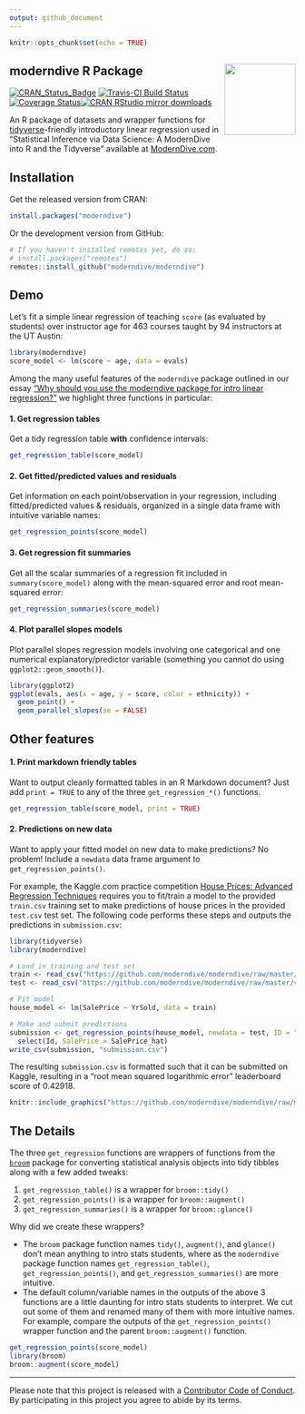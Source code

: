 ```yaml
---
output: github_document
---
```


```r
knitr::opts_chunk$set(echo = TRUE)
```

## moderndive R Package <img src="https://github.com/moderndive/moderndive/blob/master/images/hex_blue_text.png?raw=true" align="right" width=125 />

[![CRAN_Status_Badge](http://www.r-pkg.org/badges/version/moderndive)](https://cran.r-project.org/package=moderndive) [![Travis-CI Build Status](https://travis-ci.org/moderndive/moderndive.svg?branch=master)](https://travis-ci.org/moderndive/moderndive) [![Coverage Status](https://img.shields.io/codecov/c/github/moderndive/moderndive/master.svg)](https://codecov.io/github/moderndive/moderndive?branch=master)[![CRAN RStudio mirror downloads](http://cranlogs.r-pkg.org/badges/moderndive)](http://www.r-pkg.org/pkg/moderndive)

An R package of datasets and wrapper functions for [tidyverse](https://www.tidyverse.org/)-friendly introductory linear regression used in "Statistical Inference via Data Science: A ModernDive into R and the Tidyverse" available at [ModernDive.com](https://moderndive.com/).


## Installation

Get the released version from CRAN:

```r
install.packages("moderndive")
```

Or the development version from GitHub:

```r
# If you haven't installed remotes yet, do so:
# install.packages("remotes")
remotes::install_github("moderndive/moderndive")
```


## Demo

Let's fit a simple linear regression of teaching `score` (as evaluated by students) over instructor age for 463 courses taught by 94 instructors at the UT Austin:

```r
library(moderndive)
score_model <- lm(score ~ age, data = evals)
```

Among the many useful features of the `moderndive` package outlined in our essay ["Why should you use the moderndive package for intro linear regression?"](https://moderndive.github.io/moderndive/articles/why-moderndive.html) we highlight three functions in particular:

#### 1. Get regression tables

Get a tidy regression table **with** confidence intervals:
```r
get_regression_table(score_model)
```

#### 2. Get fitted/predicted values and residuals

Get information on each point/observation in your regression, including fitted/predicted values & residuals, organized in a single data frame with intuitive variable names:

```r
get_regression_points(score_model)
```


#### 3. Get regression fit summaries

Get all the scalar summaries of a regression fit included in `summary(score_model)` along with the mean-squared error and root mean-squared error:

```r
get_regression_summaries(score_model)
```


#### 4. Plot parallel slopes models

Plot parallel slopes regression models involving one categorical and one numerical explanatory/predictor variable (something you cannot do using `ggplot2::geom_smooth()`).

```r
library(ggplot2)
ggplot(evals, aes(x = age, y = score, color = ethnicity)) +
  geom_point() +
  geom_parallel_slopes(se = FALSE)
```


## Other features

#### 1. Print markdown friendly tables

Want to output cleanly formatted tables in an R Markdown document? Just add `print = TRUE` to any of the three `get_regression_*()` functions.

```r
get_regression_table(score_model, print = TRUE)
```

#### 2. Predictions on new data

Want to apply your fitted model on new data to make predictions? No problem! Include a `newdata` data frame argument to `get_regression_points()`. 

For example, the Kaggle.com practice competition [House Prices: Advanced Regression Techniques](https://www.kaggle.com/c/house-prices-advanced-regression-techniques){target="_blank"} requires you to fit/train a model to the provided `train.csv` training set to make predictions of house prices in the provided `test.csv` test set. The following code performs these steps and outputs the predictions in `submission.csv`:

```r
library(tidyverse)
library(moderndive)

# Load in training and test set
train <- read_csv("https://github.com/moderndive/moderndive/raw/master/vignettes/train.csv")
test <- read_csv("https://github.com/moderndive/moderndive/raw/master/vignettes/test.csv")

# Fit model
house_model <- lm(SalePrice ~ YrSold, data = train)

# Make and submit predictions
submission <- get_regression_points(house_model, newdata = test, ID = "Id") %>% 
  select(Id, SalePrice = SalePrice_hat)
write_csv(submission, "submission.csv")
```

The resulting `submission.csv` is formatted such that it can be submitted on Kaggle, resulting in a "root mean squared logarithmic error" leaderboard score of 0.42918.

```r
knitr::include_graphics("https://github.com/moderndive/moderndive/raw/master/vignettes/leaderboard_orig.png")
```


## The Details

The three `get_regression` functions are wrappers of functions from the [`broom`](https://CRAN.R-project.org/package=broom/vignettes/broom.html){target="_blank"} package for converting statistical analysis objects into tidy tibbles along with a few added tweaks:

1. `get_regression_table()` is a wrapper for `broom::tidy()`
1. `get_regression_points()` is a wrapper for `broom::augment()`
1. `get_regression_summaries()` is a wrapper for `broom::glance()`

Why did we create these wrappers?

* The `broom` package function names `tidy()`, `augment()`, and `glance()` don't mean anything to intro stats students, where as the `moderndive` package function names `get_regression_table()`, `get_regression_points()`, and `get_regression_summaries()` are more intuitive.
* The default column/variable names in the outputs of the above 3 functions are a little daunting for intro stats students to interpret. We cut out some of them and renamed many of them with more intuitive names. For example, compare the outputs of the `get_regression_points()` wrapper function and the parent `broom::augment()` function.

```r
get_regression_points(score_model)
library(broom)
broom::augment(score_model)
```



***

Please note that this project is released with a [Contributor Code of Conduct](CONDUCT.md). By participating in this project you agree to abide by its terms.
